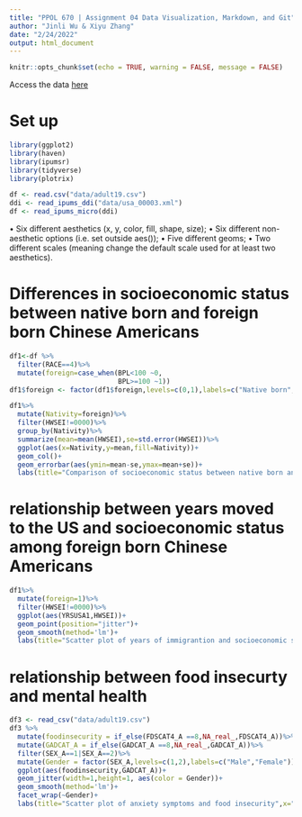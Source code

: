 ```yaml
---
title: "PPOL 670 | Assignment 04 Data Visualization, Markdown, and Git"
author: "Jinli Wu & Xiyu Zhang"
date: "2/24/2022"
output: html_document
---
```


```r
knitr::opts_chunk$set(echo = TRUE, warning = FALSE, message = FALSE)
```

Access the data [here](https://www.cdc.gov/nchs/nhis/2019nhis.htm)

# Set up
```r
library(ggplot2)
library(haven)
library(ipumsr)
library(tidyverse)
library(plotrix)
```

```r
df <- read.csv("data/adult19.csv")
ddi <- read_ipums_ddi("data/usa_00003.xml")
df <- read_ipums_micro(ddi)
```

• Six different aesthetics (x, y, color, fill, shape, size);
• Six different non-aesthetic options (i.e. set outside aes());
• Five different geoms;
• Two different scales (meaning change the default scale used for at least two aesthetics).

# Differences in socioeconomic status between native born and foreign born Chinese Americans

```r
df1<-df %>% 
  filter(RACE==4)%>%
  mutate(foreign=case_when(BPL<100 ~0,
                           BPL>=100 ~1))
df1$foreign <- factor(df1$foreign,levels=c(0,1),labels=c("Native born","Foreign born"))

df1%>%
  mutate(Nativity=foreign)%>%
  filter(HWSEI!=0000)%>%
  group_by(Nativity)%>%
  summarize(mean=mean(HWSEI),se=std.error(HWSEI))%>%
  ggplot(aes(x=Nativity,y=mean,fill=Nativity))+
  geom_col()+
  geom_errorbar(aes(ymin=mean-se,ymax=mean+se))+
  labs(title="Comparison of socioeconomic status between native born and foreign born \nChinese Americans",subtitle="-Hauser and Warren socioeconomic index",y="Socioeconomic index",caption="Data source: IPUMS USA, University of Minnesota, www.ipums.org.")
```

# relationship between years moved to the US and socioeconomic status among foreign born Chinese Americans

```r
df1%>%
  mutate(foreign=1)%>%
  filter(HWSEI!=0000)%>%
  ggplot(aes(YRSUSA1,HWSEI))+
  geom_point(position="jitter")+
  geom_smooth(method='lm')+
  labs(title="Scatter plot of years of immigrantion and socioeconomic status",x="years in the US",y="Socioeconomic index",caption="Data source: IPUMS USA, University of Minnesota, www.ipums.org.")
```

# relationship between food insecurty and mental health
```r
df3 <- read_csv("data/adult19.csv")
df3 %>%
  mutate(foodinsecurity = if_else(FDSCAT4_A ==8,NA_real_,FDSCAT4_A))%>%
  mutate(GADCAT_A = if_else(GADCAT_A ==8,NA_real_,GADCAT_A))%>%
  filter(SEX_A==1|SEX_A==2)%>%
  mutate(Gender = factor(SEX_A,levels=c(1,2),labels=c("Male","Female")))%>%
  ggplot(aes(foodinsecurity,GADCAT_A))+
  geom_jitter(width=1,height=1, aes(color = Gender))+
  geom_smooth(method='lm')+
  facet_wrap(~Gender)+
  labs(title="Scatter plot of anxiety symptoms and food insecurity",x="Severity of food insecurity in the US",y="Scores of anxiety symptoms",caption="Data source: IPUMS USA, University of Minnesota, www.ipums.org.")
```





